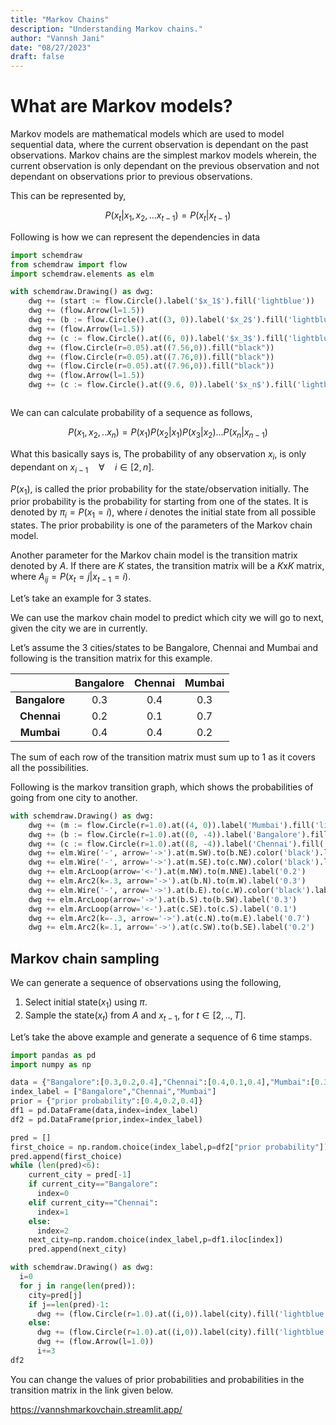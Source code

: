 ```yaml
---
title: "Markov Chains"
description: "Understanding Markov chains."
author: "Vannsh Jani"
date: "08/27/2023"
draft: false
---
```


# What are Markov models?

Markov models are mathematical models which are used to model sequential data, where the current observation is dependant on the past observations. Markov chains are the simplest markov models wherein, the current observation is only dependant on the previous observation and not dependant on observations prior to previous observations.

This can be represented by,

$$
P(x_t|x_1,x_2,...x_{t-1})=P(x_t|x_{t-1})
$$

Following is how we can represent the dependencies in data

```python
import schemdraw
from schemdraw import flow
import schemdraw.elements as elm

with schemdraw.Drawing() as dwg:
    dwg += (start := flow.Circle().label('$x_1$').fill('lightblue'))
    dwg += (flow.Arrow(l=1.5))
    dwg += (b := flow.Circle().at((3, 0)).label('$x_2$').fill('lightblue'))
    dwg += (flow.Arrow(l=1.5))
    dwg += (c := flow.Circle().at((6, 0)).label('$x_3$').fill('lightblue'))
    dwg += (flow.Circle(r=0.05).at((7.56,0)).fill("black"))
    dwg += (flow.Circle(r=0.05).at((7.76,0)).fill("black"))
    dwg += (flow.Circle(r=0.05).at((7.96,0)).fill("black"))
    dwg += (flow.Arrow(l=1.5))
    dwg += (c := flow.Circle().at((9.6, 0)).label('$x_n$').fill('lightblue'))



```

We can can calculate probability of a sequence as follows,

$$
P(x_1,x_2,..x_n)=P(x_1)P(x_2|x_1)P(x_3|x_2)...P(x_n|x_{n-1})
$$

What this basically says is, The probability of any observation $x_i$, is only dependant on $x_{i-1} \quad \forall \quad i \in [2,n]$.

$P(x_1)$, is called the prior probability for the state/observation initially. The prior probability is the probability for starting from one of the states. It is denoted by $\pi_i=P(x_1=i)$, where $i$ denotes the initial state from all possible states. The prior probability is one of the parameters of the Markov chain model.

Another parameter for the Markov chain model is the transition matrix denoted by $A$. If there are $K$ states, the transition matrix will be a $K$x$K$ matrix, where $A_{ij}=P(x_t=j|x_{t-1}=i)$.

Let's take an example for 3 states.

We can use the markov chain model to predict which city we will go to next, given the city we are in currently.

Let's assume the 3 cities/states to be Bangalore, Chennai and Mumbai and following is the transition matrix for this example.

|               | Bangalore | Chennai | Mumbai |
|:-------------:|:---------:|:-------:|:------:|
| **Bangalore** |    0.3    |   0.4   |  0.3   |
|  **Chennai**  |    0.2    |   0.1   |  0.7   |
|  **Mumbai**   |    0.4    |   0.4   |  0.2   |

The sum of each row of the transition matrix must sum up to 1 as it covers all the possibilities.

Following is the markov transition graph, which shows the probabilities of going from one city to another.

```python
with schemdraw.Drawing() as dwg:
    dwg += (m := flow.Circle(r=1.0).at((4, 0)).label('Mumbai').fill('lightblue'))
    dwg += (b := flow.Circle(r=1.0).at((0, -4)).label('Bangalore').fill('lightblue'))
    dwg += (c := flow.Circle(r=1.0).at((8, -4)).label('Chennai').fill('lightblue'))
    dwg += elm.Wire('-', arrow='->').at(m.SW).to(b.NE).color('black').label('0.4')
    dwg += elm.Wire('-', arrow='->').at(m.SE).to(c.NW).color('black').label('0.4')
    dwg += elm.ArcLoop(arrow='<-').at(m.NW).to(m.NNE).label('0.2')
    dwg += elm.Arc2(k=.3, arrow='->').at(b.N).to(m.W).label('0.3')
    dwg += elm.Wire('-', arrow='->').at(b.E).to(c.W).color('black').label('0.4')
    dwg += elm.ArcLoop(arrow='->').at(b.S).to(b.SW).label('0.3')
    dwg += elm.ArcLoop(arrow='<-').at(c.SE).to(c.S).label('0.1')
    dwg += elm.Arc2(k=-.3, arrow='->').at(c.N).to(m.E).label('0.7')
    dwg += elm.Arc2(k=.1, arrow='->').at(c.SW).to(b.SE).label('0.2')
```

## Markov chain sampling

We can generate a sequence of observations using the following,

1.  Select initial state$(x_1)$ using $\pi$.
2.  Sample the state$(x_t)$ from $A$ and $x_{t-1}$, for $t \in[2,..,T]$.

Let's take the above example and generate a sequence of 6 time stamps.

```python
import pandas as pd
import numpy as np

data = {"Bangalore":[0.3,0.2,0.4],"Chennai":[0.4,0.1,0.4],"Mumbai":[0.3,0.7,0.2]}
index_label = ["Bangalore","Chennai","Mumbai"]
prior = {"prior probability":[0.4,0.2,0.4]}
df1 = pd.DataFrame(data,index=index_label)
df2 = pd.DataFrame(prior,index=index_label)

pred = []
first_choice = np.random.choice(index_label,p=df2["prior probability"])
pred.append(first_choice)
while (len(pred)<6):
    current_city = pred[-1]
    if current_city=="Bangalore":
      index=0
    elif current_city=="Chennai":
      index=1
    else:
      index=2
    next_city=np.random.choice(index_label,p=df1.iloc[index])
    pred.append(next_city)

with schemdraw.Drawing() as dwg:
  i=0
  for j in range(len(pred)):
    city=pred[j]
    if j==len(pred)-1:
      dwg += (flow.Circle(r=1.0).at((i,0)).label(city).fill('lightblue'))
    else:
      dwg += (flow.Circle(r=1.0).at((i,0)).label(city).fill('lightblue'))
      dwg += (flow.Arrow(l=1.0))
      i+=3
df2
```

You can change the values of prior probabilities and probabilities in the transition matrix in the link given below.

<https://vannshmarkovchain.streamlit.app/>
